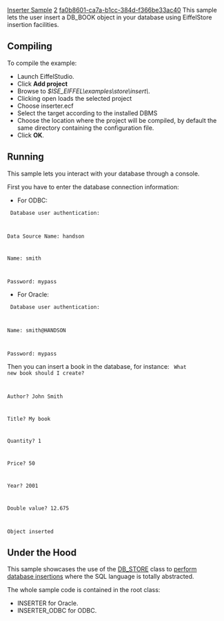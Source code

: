 [[Property:title|Inserter Sample]]
[[Property:weight|2]]
[[Property:uuid|fa0b8601-ca7a-b1cc-384d-f366be33ac40]]
This sample lets the user insert a DB_BOOK object in your database using EiffelStore insertion facilities. 

==Compiling==

To compile the example: 
* Launch EiffelStudio. 
* Click '''Add project'''
* Browse to ''$ISE_EIFFEL\examples\store\insert\''. 
* Clicking open loads the selected project
* Choose inserter.ecf
* Select the target according to the installed DBMS
* Choose the location where the project will be compiled, by default the same directory containing the configuration file. 
* Click '''OK'''. 

==Running==

This sample lets you interact with your database through a console. 

First you have to enter the database connection information: 
* For ODBC: 
<code>
Database user authentication:

Data Source Name: handson

Name: smith

Password: mypass
</code>

{{note| '''Note:''' '' Name'' and ''Password'' are no required with ODBC. If you don't need ''Name'' and ''Password'', you can simply hit '''Return''' when prompted ''.'' }}

* For Oracle: 
<code>
Database user authentication:

Name: smith@HANDSON

Password: mypass
</code>

{{note| '''Note:''' you have to specify the Oracle User Name and Net Service Name with the syntax ''<user>@<service> ''where ''<user>'' stands for the User Name and ''<service>'' stands for the Net Service Name. }}


Then you can insert a book in the database, for instance: 
<code>
What new book should I create?

Author? John Smith

Title? My book

Quantity? 1

Price? 50

Year? 2001

Double value? 12.675

Object inserted
</code>

{{note| '''Note:''' if your database does not contain a <eiffel>DB_BOOK</eiffel> table, this example will create it. }}

==Under the Hood==

This sample showcases the use of the [[ref:libraries/store/reference/db_store_chart|DB_STORE]]  class to [[Data Object Coupling| perform database insertions]]  where the SQL language is totally abstracted. 

The whole sample code is contained in the root class:
*  INSERTER for Oracle. 
*  INSERTER_ODBC for ODBC. 






